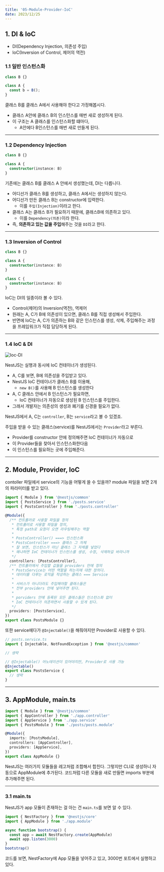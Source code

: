 ```yaml
---
title: '05-Module-Provider-IoC'
date: 2023/12/25
---
```


## 1. DI & IoC

- DI(Dependency Injection, 의존성 주입)
- IoC(Inversion of Control, 제어의 역전)

### 1.1 일반 인스턴스화

```js
class B {}

class A {
  const b = B();
}
```

클래스 B를 클래스 A에서 사용해야 한다고 가정해봅시다.

- 클래스 A안에 클래스 B의 인스턴스를 매번 새로 생성하게 된다.
- 이 구조는 A 클래스를 인스턴스화할 떄마다,
  - A안에다 B인스턴스를 매번 새로 만들게 된다.

---

### 1.2 Dependency Injection

```ts
class B {}

class A {
  constructor(instance: B)
}
```

기존에는 클래스 B를 클래스 A 안에서 생성했는데, DI는 다릅니다.

- 어디선가 클래스 B를 생성하고, 클래스 A에서는 생성하지 않는다.
- 어디선가 만든 클래스 B는 constructor에 입력한다.
  - 이를 `주입(Injection)`이라고 한다.
- 클래스 A는 클래스 B가 필요하기 때문에, 클래스B에 의존하고 있다.
  - 이를 `Dependency(의존)`이라 한다.
- 즉, **의존하고 있는 값을 주입**해주는 것을 `DI`라고 한다.

---

### 1.3 Inversion of Control

```ts
class B {}

class A {
  constructor(instance: B)
}

class C {
  constructor(instance: B)
}
```

IoC는 DI의 일종이라 볼 수 있다.

- Control(제어)의 Inversion(역전), 역제어
- 원래는 A, C가 B에 의존성이 있으면, 클래스 B를 직접 생성해서 주입한다.
- 반면에 IoC는 A, C가 의존하는 B와 같은 인스턴스를 생성, 삭제, 주입해주는 과정을 프레임워크가 직접 담당하게 된다.

---

### 1.4 IoC & DI

![Ioc-DI](https://raw.githubusercontent.com/berenickt/image-server/main/img/nest-ioc-di.png)

NestJS는 실행과 동시에 IoC 컨테이너가 생성된다.

- A, C를 보면, B에 의존성을 주입받고 있다.
- NestJS IoC 컨테이너가 클래스 B를 이용해,
  - `new B()`를 사용해 B 인스턴스를 생성한다
- A, C 클래스 안에서 B 인스턴스가 필요하면,
  - IoC 컨테이너가 자동으로 생성된 B 인스턴스를 주입한다.
- 그래서 개발자는 의존성의 생성과 폐기를 신경쓸 필요가 없다.

NestJS에서 A, C는 `controller`, B는 `service`라고 볼 수 있겠죠.

주입을 받을 수 있는 클래스(service)를 NestJS에서는 `Provider`라고 부른다.

- Provider를 constructor 안에 정의해주면 IoC 컨테이너가 자동으로
- 이 Provider들을 찾아서 인스턴스화한다음
- 이 인스턴스를 필요하는 곳에 주입해준다.

---

## 2. Module, Provider, IoC

contoller 파일에서 service의 기능을 어떻게 쓸 수 있을까?
module 파일을 보면 2개의 파라미터를 받고 있다.

```ts posts.module.ts
import { Module } from '@nestjs/common'
import { PostsService } from './posts.service'
import { PostsController } from './posts.controller'

@Module({
  /** 컨트롤러로 사용할 파일을 정의
   * 컨트롤러로 사용할 파일을 정의,
   * 특정 path로 요청이 오면 라우팅해주는 역할
   *
   * PostsController() ===> 인스턴스화
   * PostsController ===> 클래스 그 자체
   * 잘 보면, 인스턴스가 아닌 클래스 그 자체를 넣었다
   * 왜냐하면 IoC 컨테이너가 인스턴스를 생성, 수정, 삭제하길 바라니까
   */
  controllers: [PostsController],
  /** 컨트롤러에서 주입할 값들을 providers 안에 정의
   * PostsService는 어떤 역할을 하는지에 대한 정의다.
   * 데이터를 다루는 로직을 작성하는 클래스 === Service
   *
   * 서비스가 아니더라도 주입해야할 클래스들은
   * 전부 providers 안에 넣어주면 된다.
   *
   * porviders 안에 등록된 모든 클래스들은 인스턴스화 없이
   * IoC 컨테이너가 의존하면서 사용할 수 있게 된다.
   */
  providers: [PostsService],
})
export class PostsModule {}
```

또한 service에다가 `@Injectable()`을 해줘야지만 Provider로 사용할 수 있다.

```ts posts.service.ts
// posts.service.ts
import { Injectable, NotFoundException } from '@nestjs/common'

// 생략

// @Injectable() 어노테이션이 있어야지만, Provider로 사용 가능
@Injectable()
export class PostsService {
  // 생략
}
```

---

## 3. AppModule, main.ts

```ts app.module.ts
import { Module } from '@nestjs/common'
import { AppController } from './app.controller'
import { AppService } from './app.service'
import { PostsModule } from './posts/posts.module'

@Module({
  imports: [PostsModule],
  controllers: [AppController],
  providers: [AppService],
})
export class AppModule {}
```

NestJS는 여러가지 모듈들을 레고처럼 조합해서 합친다.
그렇지만 CLI로 생성하니 자동으로 AppModule에 추가된다.
코드처럼 다른 모듈을 새로 만들면 imports 부분에 추가해주면 된다.

---

### 3.1 main.ts

NestJS가 app 모듈이 존재하는 걸 아는 건 `main.ts`를 보면 알 수 있다.

```ts main.ts
import { NestFactory } from '@nestjs/core'
import { AppModule } from './app.module'

async function bootstrap() {
  const app = await NestFactory.create(AppModule)
  await app.listen(3000)
}
bootstrap()
```

코드를 보면, NestFactory에 App 모듈을 넣어주고 있고,
3000번 포트에서 실행하고 있다.
